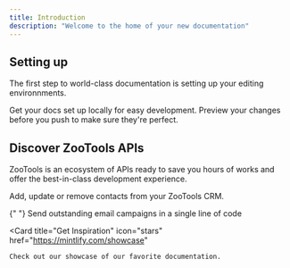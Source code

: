 ```yaml
---
title: Introduction
description: "Welcome to the home of your new documentation"
---
```


## Setting up

The first step to world-class documentation is setting up your editing environnments.

<CardGroup cols={2}>
  <Card
    title="Edit Your Docs"
    icon="pen-to-square"
    href="https://mintlify.com/docs/quickstart"
  >
    Get your docs set up locally for easy development.
  </Card>
  <Card
    title="Preview Changes"
    icon="image"
    href="https://mintlify.com/docs/development"
  >
    Preview your changes before you push to make sure they're perfect.
  </Card>
</CardGroup>

## Discover ZooTools APIs

ZooTools is an ecosystem of APIs ready to save you hours of works and offer the best-in-class development experience.

<CardGroup cols={2}>
  <Card title="Audience API" icon="palette" href="/v1/audience/get-started">
    Add, update or remove contacts from your ZooTools CRM.
  </Card>

{" "}
<Card title="Emails APIs" icon="envelope" href="/v1/emails/get-started">
  Send outstanding email campaigns in a single line of code
</Card>

  <Card
    title="Get Inspiration"
    icon="stars"
    href="https://mintlify.com/showcase"
  >
    Check out our showcase of our favorite documentation.
  </Card>
</CardGroup>
